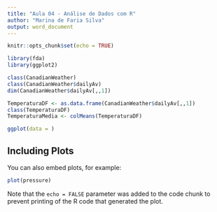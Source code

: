 ```yaml
---
title: "Aula 04 - Análise de Dados com R"
author: "Marina de Faria Silva"
output: word_document
---
```


```r
knitr::opts_chunk$set(echo = TRUE)
```


```r
library(fda)
library(ggplot2)

class(CanadianWeather)
class(CanadianWeather$dailyAv)
dim(CanadianWeather$dailyAv[,,1])

TemperaturaDF <- as.data.frame(CanadianWeather$dailyAv[,,1])
class(TemperaturaDF)
TemperaturaMedia <- colMeans(TemperaturaDF)

ggplot(data = )
```

## Including Plots

You can also embed plots, for example:

```r
plot(pressure)
```

Note that the `echo = FALSE` parameter was added to the code chunk to prevent printing of the R code that generated the plot.
